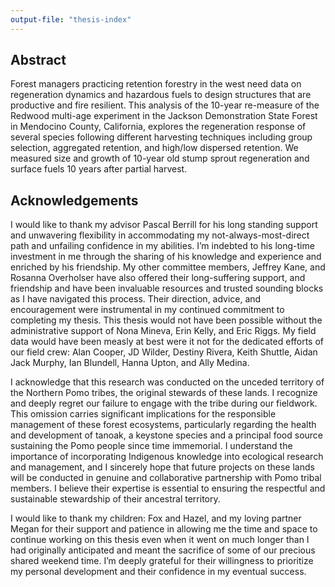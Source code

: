 ```yaml
---
output-file: "thesis-index"
---
```


## Abstract {.unnumbered}

Forest managers practicing retention forestry in the west need data on
regeneration dynamics and hazardous fuels to design structures that are
productive and fire resilient. This analysis of the 10-year re-measure of the
Redwood multi-age experiment in the Jackson Demonstration State Forest in
Mendocino County, California, explores the regeneration response of several
species following different harvesting techniques including group selection,
aggregated retention, and high/low dispersed retention. We measured size and
growth of 10-year old stump sprout regeneration and surface fuels 10 years after
partial harvest.

## Acknowledgements {.unnumbered}

I would like to thank my advisor Pascal Berrill for his long standing support
and unwavering flexibility in accommodating my not-always-most-direct path and
unfailing confidence in my abilities. I'm indebted to his long-time investment
in me through the sharing of his knowledge and experience and enriched by his
friendship. My other committee members, Jeffrey Kane, and Rosanna Overholser
have also offered their long-suffering support, and friendship and have been
invaluable resources and trusted sounding blocks as I have navigated this
process. Their direction, advice, and encouragement were instrumental in my
continued commitment to completing my thesis. This thesis would not have been
possible without the administrative support of Nona Mineva, Erin Kelly, and
Eric Riggs. My field data would have been measly at best were it not for the
dedicated efforts of our field crew: Alan Cooper, JD Wilder, Destiny Rivera,
Keith Shuttle, Aidan Jack Murphy, Ian Blundell, Hanna Upton, and Ally Medina.

I acknowledge that this research was conducted on the unceded territory of the
Northern Pomo tribes, the original stewards of these lands. I recognize and
deeply regret our failure to engage with the tribe during our fieldwork. This
omission carries significant implications for the responsible management of
these forest ecosystems, particularly regarding the health and development of
tanoak, a keystone species and a principal food source sustaining the Pomo
people since time immemorial. I understand the importance of incorporating
Indigenous knowledge into ecological research and management, and I sincerely
hope that future projects on these lands will be conducted in genuine and
collaborative partnership with Pomo tribal members. I believe their expertise is
essential to ensuring the respectful and sustainable stewardship of their
ancestral territory.

I would like to thank my children: Fox and Hazel, and my loving partner Megan
for their support and patience in allowing me the time and space to continue
working on this thesis even when it went on much longer than I had originally
anticipated and meant the sacrifice of some of our precious shared weekend time.
I'm deeply grateful for their willingness to prioritize my personal development
and their confidence in my eventual success.

